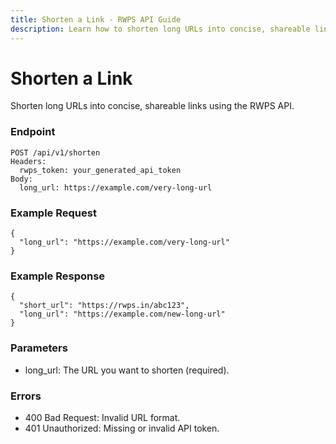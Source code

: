 ```yaml
---
title: Shorten a Link - RWPS API Guide
description: Learn how to shorten long URLs into concise, shareable links using the RWPS API. Includes endpoint details, example requests, responses, and error handling.
---
```


# Shorten a Link

Shorten long URLs into concise, shareable links using the RWPS API.

### Endpoint
```http
POST /api/v1/shorten
Headers:
  rwps_token: your_generated_api_token
Body:
  long_url: https://example.com/very-long-url
```

### Example Request
```http
{
  "long_url": "https://example.com/very-long-url"
}
```

### Example Response
```http
{
  "short_url": "https://rwps.in/abc123",
  "long_url": "https://example.com/new-long-url"
}
```

### Parameters
- long_url: The URL you want to shorten (required).

### Errors
- 400 Bad Request: Invalid URL format.
- 401 Unauthorized: Missing or invalid API token.

